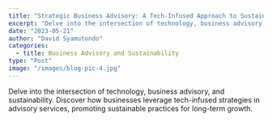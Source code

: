 ```yaml
---
title: "Strategic Business Advisory: A Tech-Infused Approach to Sustainability."
excerpt: "Delve into the intersection of technology, business advisory, and sustainability. "
date: "2023-05-21"
author: "David Syamutondo"
categories:
  - title: Business Advisory and Sustainability
type: "Post"
image: "/images/blog-pic-4.jpg"
---
```


Delve into the intersection of technology, business advisory, and sustainability. 
Discover how businesses leverage tech-infused strategies in advisory services, promoting sustainable practices for long-term growth.